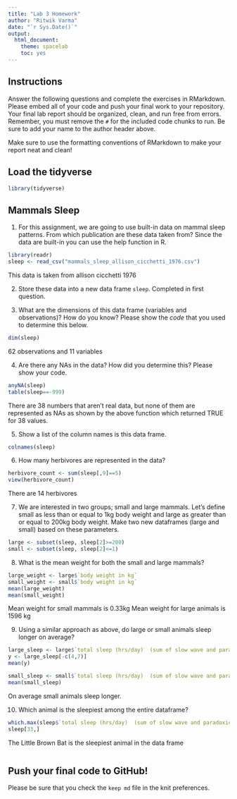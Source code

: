 ```yaml
---
title: "Lab 3 Homework"
author: "Ritwik Varma"
date: "`r Sys.Date()`"
output:
  html_document:
    theme: spacelab
    toc: yes
---
```


## Instructions
Answer the following questions and complete the exercises in RMarkdown. Please embed all of your code and push your final work to your repository. Your final lab report should be organized, clean, and run free from errors. Remember, you must remove the `#` for the included code chunks to run. Be sure to add your name to the author header above.  

Make sure to use the formatting conventions of RMarkdown to make your report neat and clean!  

## Load the tidyverse
```r
library(tidyverse)
```

## Mammals Sleep
1. For this assignment, we are going to use built-in data on mammal sleep patterns. From which publication are these data taken from? Since the data are built-in you can use the help function in R.
```r
library(readr)
sleep <- read_csv("mammals_sleep_allison_cicchetti_1976.csv")
```
This data is taken from allison cicchetti 1976

2. Store these data into a new data frame `sleep`.
Completed in first question.  

3. What are the dimensions of this data frame (variables and observations)? How do you know? Please show the *code* that you used to determine this below.  
```r
dim(sleep)
```
62 observations and 11 variables 

4. Are there any NAs in the data? How did you determine this? Please show your code.  
```r
anyNA(sleep)
table(sleep==-999)
```
There are 38 numbers that aren't real data, but none of them are represented as NAs as shown by the above function which returned TRUE for 38 values. 



5. Show a list of the column names is this data frame.
```r
colnames(sleep)
```

6. How many herbivores are represented in the data?  
```r
herbivore_count <- sum(sleep[,9]==5)
view(herbivore_count)
```
There are 14 herbivores 

7. We are interested in two groups; small and large mammals. Let's define small as less than or equal to 1kg body weight and large as greater than or equal to 200kg body weight. Make two new dataframes (large and small) based on these parameters.
```r
large <- subset(sleep, sleep[2]>=200)  
small <- subset(sleep, sleep[2]<=1)
```

8. What is the mean weight for both the small and large mammals?
```r
large_weight <- large$`body weight in kg`
small_weight <- small$`body weight in kg`
mean(large_weight)
mean(small_weight)
```
Mean weight for small mammals is 0.33kg 
Mean weight for large animals is 1596 kg 


9. Using a similar approach as above, do large or small animals sleep longer on average?  
```r
large_sleep <- large$`total sleep (hrs/day)  (sum of slow wave and paradoxical sleep)`
y <- large_sleep[-c(4,7)]
mean(y)
```

```r
small_sleep <- small$`total sleep (hrs/day)  (sum of slow wave and paradoxical sleep)`
mean(small_sleep)

```
On average small animals sleep longer. 


10. Which animal is the sleepiest among the entire dataframe?
```r
which.max(sleep$`total sleep (hrs/day)  (sum of slow wave and paradoxical sleep)`)
sleep[33,]
```
The Little Brown Bat is the sleepiest animal in the data frame
```r

```

## Push your final code to GitHub!
Please be sure that you check the `keep md` file in the knit preferences.   